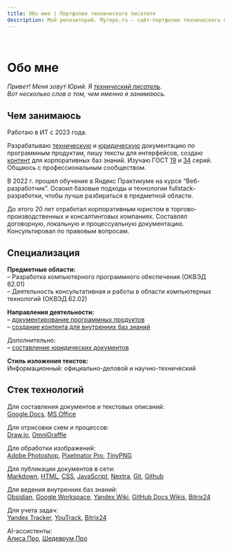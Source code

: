 ```yaml
---
title: Обо мне | Портфолио технического писателя
description: Мой репозиторий. Myrepo.ru – сайт-портфолио технического писателя
---
```



<br />

# Обо мне

*Привет! Меня зовут Юрий. Я [технический писатель](/blog/kto-takoy-tekhnicheskiy-pisatel).*  
*Вот несколько слов о том, чем именно я занимаюсь.*

## Чем занимаюсь

Работаю в ИТ с 2023 года.

Разрабатываю [техническую](/about/software-documentation-development) и [юридическую](/about/legal-documents-development) документацию по программным продуктам, пишу тексты для интерфейсов, создаю [контент](/about/wiki-content-development) для корпоративных баз знаний. Изучаю ГОСТ [19](/knowledge-base/standards/gost-19) и [34](/knowledge-base/standards/gost-34) серий. Общаюсь с профессиональным сообществом.

В 2022 г. прошел обучение в Яндекс Практикуме на курсе “Веб-разработчик”. Освоил базовые подходы и технологии fullstack-разработки, чтобы лучше разбираться в предметной области.

До этого 20 лет отработал корпоративным юристом в торгово-производственных и консалтинговых компаниях. Составлял договорную, локальную и процессуальную документацию. Консультировал по правовым вопросам.

## Специализация

**Предметные области:**  
– Разработка компьютерного программного обеспечения (ОКВЭД 62.01)  
– Деятельность консультативная и работы в области компьютерных технологий (ОКВЭД 62.02)  

**Направления деятельности:**  
– [документирование программных продуктов](/about/software-documentation-development)  
– [создание контента для внутренних баз знаний](/about/wiki-content-development)  

Дополнительно:  
– [составление юридических документов](/about/legal-documents-development)  

**Стиль изложения текстов:**  
Информационный: официально-деловой и научно-технический

## Стек технологий

Для составления документов и текстовых описаний:  
[Google.Docs](https://workspace.google.com/intl/ru/products/docs), [MS Office](https://www.microsoft.com/ru-ru/microsoft-365/microsoft-office)

Для отрисовки схем и процессов:  
[Draw.io](https://www.drawio.com), [OmniGraffle](https://www.omnigroup.com)

Для обработки изображений:  
[Adobe Photoshop](https://www.adobe.com/ru/products/photoshop.html), [Pixelmator Pro](https://www.pixelmator.com/pro/), [TinyPNG](https://tinypng.com)

Для публикации документов в сети:  
[Markdown](https://www.markdownguide.org/), [HTML](https://html.spec.whatwg.org/multipage/), [CSS](https://www.w3.org/Style/CSS/Overview.ru.html), [JavaScript](https://www.ecma-international.org/publications-and-standards/standards/ecma-262/), [Nextra](https://nextra.site/), [Git](https://git-scm.com/doc), [Github](https://github.com/)

Для ведения внутренних баз знаний:  
[Obsidian](https://obsidian.md), [Google Workspace](https://workspace.google.com/), [Yandex Wiki](https://yandex.cloud/ru/docs/wiki/), [GitHub Docs Wikis](https://docs.github.com/ru/communities/documenting-your-project-with-wikis/about-wikis), [Bitrix24](https://www.bitrix24.ru/)

Для учета задач:  
[Yandex Tracker](https://360.yandex.ru/business/tracker/), [YouTrack](https://www.jetbrains.com/ru-ru/youtrack), [Bitrix24](https://www.bitrix24.ru/)  

AI-ассистенты:  
[Алиса Про](https://alice.yandex.ru/support/ru/assistant/), [Шедеврум Про](https://yandex.ru/support/shedevrum/ru/)